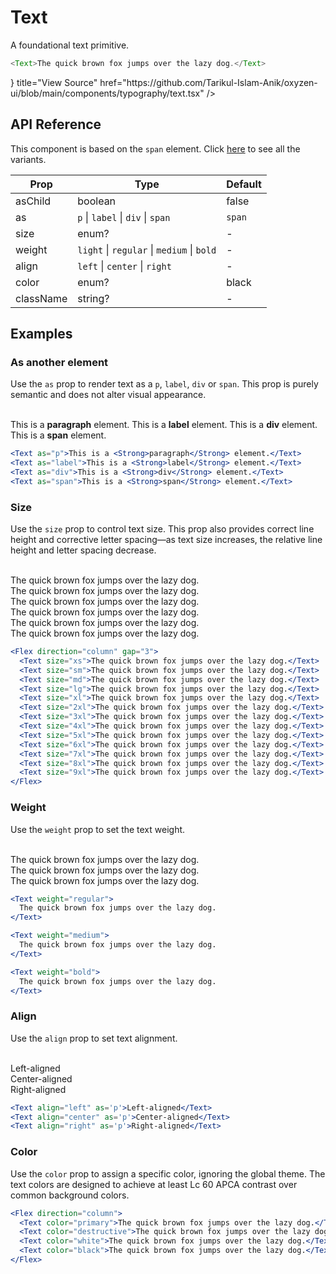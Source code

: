 
# Text

A foundational text primitive.

```js filename="The quick brown fox jumps over the lazy dog."
<Text>The quick brown fox jumps over the lazy dog.</Text>
```

<Cards>
  <Card
    icon={<CodeBracketIcon />}
    title="View Source"
    href="https://github.com/Tarikul-Islam-Anik/oxyzen-ui/blob/main/components/typography/text.tsx"
  />
</Cards>

## API Reference

This component is based on the `span` element. Click [here](/Variants/typography) to see all the variants.

| Prop      | Type                                       | Default |
| --------- | ------------------------------------------ | ------- |
| asChild   | boolean                                    | false   |
| as        | `p` \| `label` \| `div` \| `span`          | `span`  |
| size      | enum?                                      | -       |
| weight    | `light` \| `regular` \| `medium` \| `bold` | -       |
| align     | `left` \| `center` \| `right`              | -       |
| color     | enum?                                      | black   |
| className | string?                                    | -       |

## Examples

### As another element

Use the `as` prop to render text as a `p`, `label`, `div` or `span`. This prop is purely semantic and does not alter visual appearance.

<br />
<Box border="1" rounded="md" p="4" className="border-gray-400">
  <Text as="span">
    This is a <Strong>paragraph</Strong> element.
  </Text>
  <Text as="span">
    This is a <Strong>label</Strong> element.
  </Text>
  <Text as="span">
    This is a <Strong>div</Strong> element.
  </Text>
  <Text as="span">
    This is a <Strong>span</Strong> element.
  </Text>
</Box>

```jsx /as/
<Text as="p">This is a <Strong>paragraph</Strong> element.</Text>
<Text as="label">This is a <Strong>label</Strong> element.</Text>
<Text as="div">This is a <Strong>div</Strong> element.</Text>
<Text as="span">This is a <Strong>span</Strong> element.</Text>
```

### Size

Use the `size` prop to control text size. This prop also provides correct line height and corrective letter spacing—as text size increases, the relative line height and letter spacing decrease.

<br />

<Box border="1" rounded="md" p="4" className="border-gray-400">
  <Text size="xs">The quick brown fox jumps over the lazy dog.</Text>
  <br />
  <Text size="sm">The quick brown fox jumps over the lazy dog.</Text>
  <br />
  <Text size="md">The quick brown fox jumps over the lazy dog.</Text>
  <br />
  <Text size="lg">The quick brown fox jumps over the lazy dog.</Text>
  <br />
  <Text size="xl">The quick brown fox jumps over the lazy dog.</Text>
  <br />
  <Text size="2xl">The quick brown fox jumps over the lazy dog.</Text>
</Box>

```jsx /size/
<Flex direction="column" gap="3">
  <Text size="xs">The quick brown fox jumps over the lazy dog.</Text>
  <Text size="sm">The quick brown fox jumps over the lazy dog.</Text>
  <Text size="md">The quick brown fox jumps over the lazy dog.</Text>
  <Text size="lg">The quick brown fox jumps over the lazy dog.</Text>
  <Text size="xl">The quick brown fox jumps over the lazy dog.</Text>
  <Text size="2xl">The quick brown fox jumps over the lazy dog.</Text>
  <Text size="3xl">The quick brown fox jumps over the lazy dog.</Text>
  <Text size="4xl">The quick brown fox jumps over the lazy dog.</Text>
  <Text size="5xl">The quick brown fox jumps over the lazy dog.</Text>
  <Text size="6xl">The quick brown fox jumps over the lazy dog.</Text>
  <Text size="7xl">The quick brown fox jumps over the lazy dog.</Text>
  <Text size="8xl">The quick brown fox jumps over the lazy dog.</Text>
  <Text size="9xl">The quick brown fox jumps over the lazy dog.</Text>
</Flex>
```

### Weight

Use the `weight` prop to set the text weight.

<br />

<Box border="1" rounded="md" p="4" className="border-gray-400">
  <Text weight="regular">The quick brown fox jumps over the lazy dog.</Text>
  <br />
  <Text weight="medium">The quick brown fox jumps over the lazy dog.</Text>
  <br />
  <Text weight="bold">The quick brown fox jumps over the lazy dog.</Text>
</Box>

```jsx /weight/
<Text weight="regular">
  The quick brown fox jumps over the lazy dog.
</Text>

<Text weight="medium">
  The quick brown fox jumps over the lazy dog.
</Text>

<Text weight="bold">
  The quick brown fox jumps over the lazy dog.
</Text>
```

### Align

Use the `align` prop to set text alignment.

<br />

<Box border="1" rounded="md" p="4" className="border-gray-400">
  <Text align="left" as="div">
    Left-aligned
  </Text>
  <br />
  <Text align="center" as="div">
    Center-aligned
  </Text>
  <br />
  <Text align="right" as="div">
    Right-aligned
  </Text>
</Box>

```jsx /align/
<Text align="left" as='p'>Left-aligned</Text>
<Text align="center" as='p'>Center-aligned</Text>
<Text align="right" as='p'>Right-aligned</Text>
```

### Color

Use the `color` prop to assign a specific color, ignoring the global theme. The text colors are designed to achieve at least Lc 60 APCA contrast over common background colors.

```jsx /color/
<Flex direction="column">
  <Text color="primary">The quick brown fox jumps over the lazy dog.</Text>
  <Text color="destructive">The quick brown fox jumps over the lazy dog.</Text>
  <Text color="white">The quick brown fox jumps over the lazy dog.</Text>
  <Text color="black">The quick brown fox jumps over the lazy dog.</Text>
</Flex>
```
